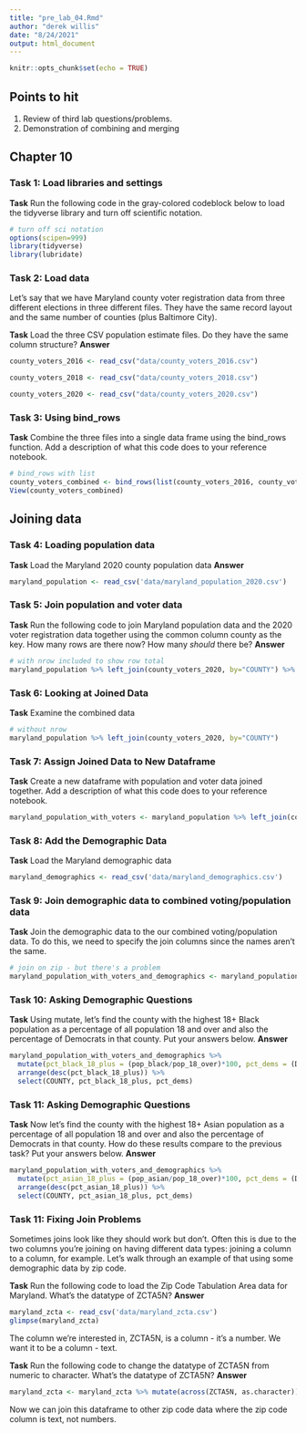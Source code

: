 ```yaml
---
title: "pre_lab_04.Rmd"
author: "derek willis"
date: "8/24/2021"
output: html_document
---
```


```r
knitr::opts_chunk$set(echo = TRUE)
```

## Points to hit

1.  Review of third lab questions/problems.
2.  Demonstration of combining and merging

## Chapter 10

### Task 1: Load libraries and settings

**Task** Run the following code in the gray-colored codeblock below to load the tidyverse library and turn off scientific notation.

```r
# turn off sci notation
options(scipen=999)
library(tidyverse)
library(lubridate)
```

### Task 2: Load data

Let's say that we have Maryland county voter registration data from three different elections in three different files. They have the same record layout and the same number of counties (plus Baltimore City).

**Task** Load the three CSV population estimate files. Do they have the same column structure? **Answer**

```r
county_voters_2016 <- read_csv("data/county_voters_2016.csv")
```

```r
county_voters_2018 <- read_csv("data/county_voters_2018.csv")
```

```r
county_voters_2020 <- read_csv("data/county_voters_2020.csv")
```

### Task 3: Using bind_rows

**Task** Combine the three files into a single data frame using the bind_rows function. Add a description of what this code does to your reference notebook.

```r
# bind_rows with list
county_voters_combined <- bind_rows(list(county_voters_2016, county_voters_2018, county_voters_2020))
View(county_voters_combined)
```

## Joining data

### Task 4: Loading population data

**Task** Load the Maryland 2020 county population data **Answer**

```r
maryland_population <- read_csv('data/maryland_population_2020.csv')
```

### Task 5: Join population and voter data

**Task** Run the following code to join Maryland population data and the 2020 voter registration data together using the common column county as the key. How many rows are there now? How many *should* there be? **Answer**

```r
# with nrow included to show row total
maryland_population %>% left_join(county_voters_2020, by="COUNTY") %>% nrow()
```

### Task 6: Looking at Joined Data

**Task** Examine the combined data

```r
# without nrow
maryland_population %>% left_join(county_voters_2020, by="COUNTY")
```

### Task 7: Assign Joined Data to New Dataframe

**Task** Create a new dataframe with population and voter data joined together. Add a description of what this code does to your reference notebook.

```r
maryland_population_with_voters <- maryland_population %>% left_join(county_voters_2020)
```

### Task 8: Add the Demographic Data

**Task** Load the Maryland demographic data

```r
maryland_demographics <- read_csv('data/maryland_demographics.csv')
```

### Task 9: Join demographic data to combined voting/population data

**Task** Join the demographic data to the our combined voting/population data. To do this, we need to specify the join columns since the names aren't the same.

```r
# join on zip - but there's a problem
maryland_population_with_voters_and_demographics <- maryland_population_with_voters %>% left_join(maryland_demographics, by=c("COUNTY"="NAME"))
```

### Task 10: Asking Demographic Questions

**Task** Using mutate, let's find the county with the highest 18+ Black population as a percentage of all population 18 and over and also the percentage of Democrats in that county. Put your answers below. **Answer**

```r
maryland_population_with_voters_and_demographics %>%
  mutate(pct_black_18_plus = (pop_black/pop_18_over)*100, pct_dems = (DEM/Total)*100) %>% 
  arrange(desc(pct_black_18_plus)) %>% 
  select(COUNTY, pct_black_18_plus, pct_dems)
```

### Task 11: Asking Demographic Questions

**Task** Now let's find the county with the highest 18+ Asian population as a percentage of all population 18 and over and also the percentage of Democrats in that county. How do these results compare to the previous task? Put your answers below. **Answer**

```r
maryland_population_with_voters_and_demographics %>%
  mutate(pct_asian_18_plus = (pop_asian/pop_18_over)*100, pct_dems = (DEM/Total)*100) %>% 
  arrange(desc(pct_asian_18_plus)) %>% 
  select(COUNTY, pct_asian_18_plus, pct_dems)
```

### Task 11: Fixing Join Problems

Sometimes joins look like they should work but don't. Often this is due to the two columns you're joining on having different data types: joining a <chr> column to a <dbl> column, for example. Let's walk through an example of that using some demographic data by zip code.

**Task** Run the following code to load the Zip Code Tabulation Area data for Maryland. What's the datatype of ZCTA5N? **Answer**

```r
maryland_zcta <- read_csv('data/maryland_zcta.csv')
glimpse(maryland_zcta)
```

The column we're interested in, ZCTA5N, is a <dbl> column - it's a number. We want it to be a <chr> column - text.

**Task** Run the following code to change the datatype of ZCTA5N from numeric to character. What's the datatype of ZCTA5N? **Answer**

```r
maryland_zcta <- maryland_zcta %>% mutate(across(ZCTA5N, as.character))
```

Now we can join this dataframe to other zip code data where the zip code column is text, not numbers.
